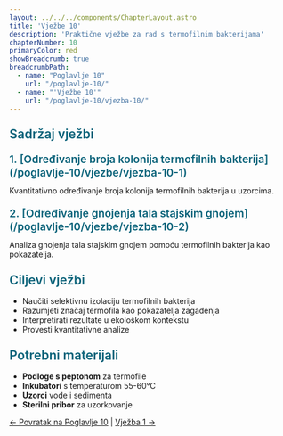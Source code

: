```yaml
---
layout: ../../../components/ChapterLayout.astro
title: 'Vježbe 10'
description: 'Praktične vježbe za rad s termofilnim bakterijama'
chapterNumber: 10
primaryColor: red
showBreadcrumb: true
breadcrumbPath:
  - name: "Poglavlje 10"
    url: "/poglavlje-10/"
  - name: "'Vježbe 10'"
    url: "/poglavlje-10/vjezba-10/"
---
```



<h3 style="color: #096279; font-size: 1.4rem; font-weight: 600; margin: 1.5rem 0 1rem 0;">Sadržaj vježbi</h3>

<h4 style="color: #096279; font-size: 1.2rem; font-weight: 600; margin: 1.2rem 0 0.8rem 0;">1. [Određivanje broja kolonija termofilnih bakterija](/poglavlje-10/vjezbe/vjezba-10-1)</h4>
Kvantitativno određivanje broja kolonija termofilnih bakterija u uzorcima.

<h4 style="color: #096279; font-size: 1.2rem; font-weight: 600; margin: 1.2rem 0 0.8rem 0;">2. [Određivanje gnojenja tala stajskim gnojem](/poglavlje-10/vjezbe/vjezba-10-2)</h4>
Analiza gnojenja tala stajskim gnojem pomoću termofilnih bakterija kao pokazatelja.

<h3 style="color: #096279; font-size: 1.4rem; font-weight: 600; margin: 1.5rem 0 1rem 0;">Ciljevi vježbi</h3>

- Naučiti selektivnu izolaciju termofilnih bakterija
- Razumjeti značaj termofila kao pokazatelja zagađenja
- Interpretirati rezultate u ekološkom kontekstu
- Provesti kvantitativne analize

<h3 style="color: #096279; font-size: 1.4rem; font-weight: 600; margin: 1.5rem 0 1rem 0;">Potrebni materijali</h3>

- **Podloge s peptonom** za termofile
- **Inkubatori** s temperaturom 55-60°C
- **Uzorci** vode i sedimenta
- **Sterilni pribor** za uzorkovanje

[← Povratak na Poglavlje 10](/poglavlje-10/) | [Vježba 1 →](/poglavlje-10/vjezbe/vjezba-10-1)

